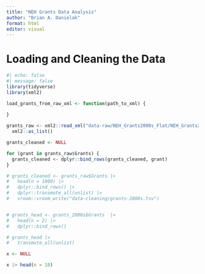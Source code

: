 ```yaml
---
title: "NEH Grants Data Analysis"
author: "Brian A. Danielak"
format: html
editor: visual
---
```


# Loading and Cleaning the Data

```r
#| echo: false
#| message: false
library(tidyverse)
library(xml2)

load_grants_from_raw_xml <- function(path_to_xml) {
  
}

grants_raw <- xml2::read_xml("data-raw/NEH_Grants2000s_Flat/NEH_Grants2000s_Flat.xml") |> 
  xml2::as_list()

grants_cleaned <- NULL

for (grant in grants_raw$Grants) {
  grants_cleaned <- dplyr::bind_rows(grants_cleaned, grant)
}

# grants_cleaned <- grants_raw$Grants |> 
#   head(n = 1000) |> 
#   dplyr::bind_rows() |>
#   dplyr::transmute_all(unlist) |> 
#   vroom::vroom_write("data-cleaning/grants-2000s.tsv")


# grants_head <- grants_2000s$Grants  |> 
#   head(n = 2) |> 
#   dplyr::bind_rows()

# grants_head |>
#   transmute_all(unlist)


```

```r
x <- NULL

x |> head(n = 10)
```
